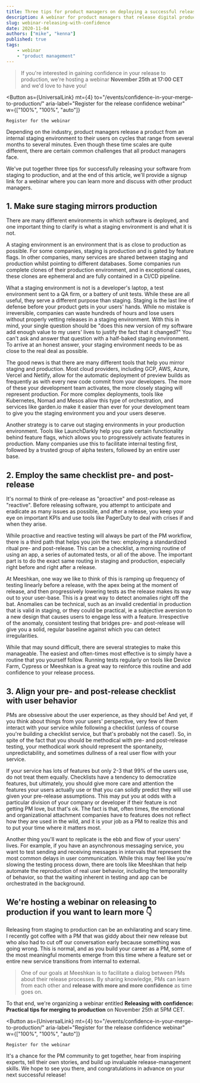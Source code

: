 ```yaml
---
title: Three tips for product managers on deploying a successful release
description: A webinar for product managers that release digital products, and the themes.
slug: webinar-releasing-with-confidence
date: 2020-11-04
authors: ["mike", "kenna"]
published: true
tags:
	- webinar
	- "product management"
---
```



> If you're interested in gaining confidence in your release to production, we're hosting a webinar **November 25th at 17:00 CET** and we'd love to have you!

<Button
	as={UniversalLink}
	mt={4}
	to="/events/confidence-in-your-merge-to-production/"
	aria-label="Register for the release confidence webinar"
	w={["100%", "100%", "auto"]}
>
	Register for the webinar
</Button>

Depending on the industry, product managers release a product from an internal staging environment to their users on cycles that range from several months to several minutes. Even though these time scales are quite different, there are certain common challenges that all product managers face.

We've put together three tips for successfully releasing your software from staging to production, and at the end of this article, we'll provide a signup link for a webinar where you can learn more and discuss with other product managers.

## 1. Make sure staging mirrors production

There are many different environments in which software is deployed, and one important thing to clarify is what a staging environment is and what it is not.

A staging environment is an environment that is as close to production as possible. For some companies, staging is production and is gated by feature flags. In other companies, many services are shared between staging and production whilst pointing to different databases. Some companies run complete clones of their production environment, and in exceptional cases, these clones are ephemeral and are fully contained in a CI/CD pipeline.

What a staging environment is not is a developer's laptop, a test environment sent to a QA firm, or a battery of unit tests. While these are all useful, they serve a different purpose than staging. Staging is the last line of defense before your product gets in your users' hands. While no mistake is irreversible, companies can waste hundreds of hours and lose users without properly vetting releases in a staging environment. With this in mind, your single question should be "does this new version of my software add enough value to my users' lives to justify the fact that it changed?" You can't ask and answer that question with a half-baked staging environment. To arrive at an honest answer, your staging environment needs to be as close to the real deal as possible.

The good news is that there are many different tools that help you mirror staging and production. Most cloud providers, including GCP, AWS, Azure, Vercel and Netlify, allow for the automatic deployment of preview builds as frequently as with every new code commit from your developers. The more of these your development team activates, the more closely staging will represent production. For more complex deployments, tools like Kubernetes, Nomad and Mesos allow this type of orchestration, and services like garden.io make it easier than ever for your development team to give you the staging environment you and your users deserve.

Another strategy is to carve out staging environments in your production environment. Tools like LaunchDarkly help you gate certain functionality behind feature flags, which allows you to progressively activate features in production. Many companies use this to facilitate internal testing first, followed by a trusted group of alpha testers, followed by an entire user base.

## 2. Employ the same checklist pre- and post-release

It's normal to think of pre-release as "proactive" and post-release as "reactive". Before releasing software, you attempt to anticipate and eradicate as many issues as possible, and after a release, you keep your eye on important KPIs and use tools like PagerDuty to deal with crises if and when they arise.

While proactive and reactive testing will always be part of the PM workflow, there is a third path that helps you join the two: employing a standardized ritual pre- and post-release. This can be a checklist, a morning routine of using an app, a series of automated tests, or all of the above. The important part is to do the exact same routing in staging and production, especially right before and right after a release.

At Meeshkan, one way we like to think of this is ramping up frequency of testing linearly before a release, with the apex being at the moment of release, and then progressively lowering tests as the release makes its way out to your user-base. This is a great way to detect anomalies right off the bat. Anomalies can be technical, such as an invalid credential in production that is valid in staging, or they could be practical, ie a subjective aversion to a new design that causes users to engage less with a feature. Irrespective of the anomaly, consistent testing that bridges pre- and post-release will give you a solid, regular baseline against which you can detect irregularities.

While that may sound difficult, there are several strategies to make this manageable. The easiest and often-times most effective is to simply have a routine that you yourself follow. Running tests regularly on tools like Device Farm, Cypress or Meeshkan is a great way to reinforce this routine and add confidence to your release process.

## 3. Align your pre- and post-release checklist with user behavior

PMs are obsessive about the user experience, as they should be! And yet, if you think about things from your users' perspective, very few of them interact with your service while following a checklist (unless of course you're building a checklist service, but that's probably not the case!). So, in spite of the fact that you should be methodical with pre- and post-release testing, your methodical work should represent the spontaneity, unpredictability, and sometimes dullness of a real user flow with your service.

If your service has lots of features but only 2-3 that 99% of the users use, do not treat them equally. Checklists have a tendency to democratize features, but ultimately, you should give more care and attention the features your users actually use or that you can solidly predict they will use given your pre-release assumptions. This may put you at odds with a particular division of your company or developer if their feature is not getting PM love, but that's ok. The fact is that, often times, the emotional and organizational attachment companies have to features does not reflect how they are used in the wild, and it is your job as a PM to realize this and to put your time where it matters most.

Another thing you'll want to replicate is the ebb and flow of your users' lives. For example, if you have an asynchronous messaging service, you want to test sending and receiving messages in intervals that represent the most common delays in user communication. While this may feel like you're slowing the testing process down, there are tools like Meeshkan that help automate the reproduction of real user behavior, including the temporality of behavior, so that the waiting inherent in testing and app can be orchestrated in the background.

## We're hosting a webinar on releasing to production if you want to learn more 👇

Releasing from staging to production can be an exhilarating and scary time. I recently got coffee with a PM that was giddy about their new release but who also had to cut off our conversation early because something was going wrong. This is normal, and as you build your career as a PM, some of the most meaningful moments emerge from this time where a feature set or entire new service transitions from internal to external.

> One of our goals at Meeshkan is to facilitate a dialog between PMs about their release processes. By sharing knowledge, PMs can learn from each other and **release with more and more confidence** as time goes on.

To that end, we're organizing a webinar entitled **Releasing with confidence: Practical tips for merging to production** on November 25th at 5PM CET.

<Button
	as={UniversalLink}
	mt={4}
	to="/events/confidence-in-your-merge-to-production/"
	aria-label="Register for the release confidence webinar"
	w={["100%", "100%", "auto"]}
>
	Register for the webinar
</Button>

It's a chance for the PM community to get together, hear from inspiring experts, tell their own stories, and build up invaluable release-management skills. We hope to see you there, and congratulations in advance on your next successful release!
